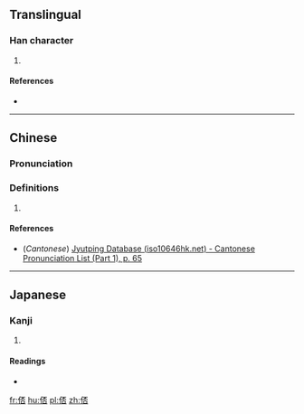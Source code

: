 ==Translingual==

===Han character===
{{Han char|rn=9|rad=人|as=07|sn=9|four=21269|canj=OMFR|ids=⿰亻否}}

# {{defn|Han|sort=人07}}

====References====
* {{Han ref|kx=0105.080|dkj=00694|hdz=10158.060|uh=4FD6|ud=20438|bh=CDEB|bd=52715}}

----

==Chinese==
{{zh-forms}}

===Pronunciation===
{{zh-pron
|m=pěi
|c=pui2
|mc=y
|oc=y
|ma=
|cat=
}}

===Definitions===
# {{rfdef|lang=zh}}

====References====
* (''Cantonese'') [http://www.iso10646hk.net/jp/document/download.jsp Jyutping Database (iso10646hk.net) - Cantonese Pronunciation List (Part 1), p. 65]

----

==Japanese==

===Kanji===
{{ja-kanji|grade=|rs=人07}}

# {{defn|lang=ja|sort=人07}}

====Readings====
* {{ja-readings|on=[[はい]] (hai), [[へ]] (he)|kun=}}

[[fr:俖]]
[[hu:俖]]
[[pl:俖]]
[[zh:俖]]